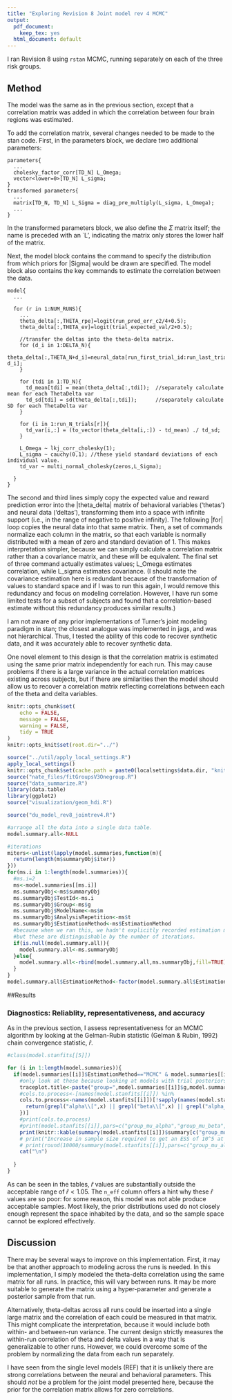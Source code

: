 ```yaml
---
title: "Exploring Revision 8 Joint model rev 4 MCMC"
output:
  pdf_document:
    keep_tex: yes
  html_document: default
---
```

 

I ran Revision 8 using `rstan` MCMC, running separately on each of the three risk groups. 

## Method

The model was the same as in the previous section, except that a correlation matrix was added in which the correlation between four brain regions was estimated.

To add the correlation matrix, several changes needed to be made to the stan code. First, in the parameters block, we declare two additional parameters:

```Rcpp
parameters{
  ...
  cholesky_factor_corr[TD_N] L_Omega;
  vector<lower=0>[TD_N] L_sigma;
}
transformed parameters{
  ...
  matrix[TD_N, TD_N] L_Sigma = diag_pre_multiply(L_sigma, L_Omega);
  ...
}
```

In the transformed parameters block, we also define the $\Sigma$ matrix itself; the name is preceded with an `L', indicating the matrix only stores the lower half of the matrix.

Next, the model block contains the command to specify the distribution from which priors for |Sigma| would be drawn are specified. The model block also contains the key commands to estimate the correlation between the data.

```Rcpp
model{
  ...
  
  for (r in 1:NUM_RUNS){
    ...
    theta_delta[:,THETA_rpe]=logit(run_pred_err_c2/4+0.5);
    theta_delta[:,THETA_ev]=logit(trial_expected_val/2+0.5);
    
    //transfer the deltas into the theta-delta matrix.
    for (d_i in 1:DELTA_N){
      theta_delta[:,THETA_N+d_i]=neural_data[run_first_trial_id:run_last_trial_id, d_i];
    }
  
    for (tdi in 1:TD_N){
      td_mean[tdi] = mean(theta_delta[:,tdi]);  //separately calculate mean for each ThetaDelta var
      td_sd[tdi] = sd(theta_delta[:,tdi]);      //separately calculate SD for each ThetaDelta var
    }
  
    for (i in 1:run_N_trials[r]){
      td_var[i,:] = (to_vector(theta_delta[i,:]) - td_mean) ./ td_sd;
    }
  
    L_Omega ~ lkj_corr_cholesky(1);
    L_sigma ~ cauchy(0,1); //these yield standard deviations of each individual value.
    td_var ~ multi_normal_cholesky(zeros,L_Sigma);
    
  }
}
```
  
The second and third lines simply copy the expected value and reward prediction error into the |theta_delta| matrix of behavioral variables ('thetas') and neural data ('deltas'), transforming them into a space with infinite support (i.e., in the range of negative to positive infinity). The following |for| loop copies the neural data into that same matrix. Then, a set of commands normalize each column in the matrix, so that each variable is normally distributed with a mean of zero and standard deviation of 1. This makes interpretation simpler, because we can simply calculate a correlation matrix rather than a covariance matrix, and these will be equivalent. The final set of three command actually estimates values; L_Omega estimates correlation, while L_sigma estimates covariance. (I should note the covariance estimation here is redundant because of the transformation of values to standard space and if I was to run this again, I would remove this redundancy and focus on modeling correlation. However, I have run some limited tests for a subset of subjects and found that a correlation-based estimate without this redundancy produces similar results.)

I am not aware of any prior implementations of Turner's joint modeling paradigm in stan; the closest analogue was implemented in jags, and was not hierarchical. Thus, I tested the ability of this code to recover synthetic data, and it was accurately able to recover synthetic data.\footnote{need to insert; both the completely synthetic data and the partially synthetic tests I may have done, related to looking at the distribuions these commands produced.}

One novel element to this design is that the correlation matrix is estimated using the same prior matrix independently for each run. This may cause problems if there is a large variance in the actual correlation matrices existing across subjects, but if there are similarities then the model should allow us to recover a correlation matrix reflecting correlations between each of the theta and delta variables.



```r
knitr::opts_chunk$set(
	echo = FALSE,
	message = FALSE,
	warning = FALSE,
	tidy = TRUE
)
knitr::opts_knit$set(root.dir="../")
```

```r
source("../util/apply_local_settings.R")
apply_local_settings()
knitr::opts_chunk$set(cache.path = paste0(localsettings$data.dir, "knitrcache"), warning = FALSE)
source("nate_files/fitGroupsV3Onegroup.R")
source("data_summarize.R")
library(data.table)
library(ggplot2)
source("visualization/geom_hdi.R")

```


```r
source("du_model_rev8_jointrev4.R")
```



```r
#arrange all the data into a single data table.
model.summary.all<-NULL

#iterations
miters<-unlist(lapply(model.summaries,function(m){
  return(length(m$summaryObj$iter))
}))
for(ms.i in 1:length(model.summaries)){
  #ms.i=2
  ms<-model.summaries[[ms.i]]
  ms.summaryObj<-ms$summaryObj
  ms.summaryObj$TestId<-ms.i
  ms.summaryObj$Group<-ms$g
  ms.summaryObj$ModelName<-ms$m
  ms.summaryObj$AnalysisRepetition<-ms$t
  ms.summaryObj$EstimationMethod<-ms$EstimationMethod
  #because when we ran this, we hadn't explicitly recorded estimation methods; 
  #but these are distinguishable by the number of iterations.
  if(is.null(model.summary.all)){
    model.summary.all<-ms.summaryObj
  }else{
    model.summary.all<-rbind(model.summary.all,ms.summaryObj,fill=TRUE)
  }
}
model.summary.all$EstimationMethod<-factor(model.summary.all$EstimationMethod)

```

##Results

### Diagnostics: Reliablity, representativeness, and accuracy

As in the previous section, I assess representativeness for an MCMC algorithm by looking at the Gelman-Rubin statistic (Gelman & Rubin, 1992) chain convergence statistic, $\widehat{r}$.


```r
#class(model.stanfits[[5]])

for (i in 1:length(model.summaries)){
  if(model.summaries[[i]]$EstimationMethod=="MCMC" & model.summaries[[i]]$t==1){
    #only look at these because looking at models with trial posteriors is unnecessary and timeconsuming.
    traceplot.title<-paste("group=",model.summaries[[i]]$g,model.summaries[[i]]$m,model.summaries[[i]]$t,model.summary.all[,first(EstimationMethod),by=ModelName][i,V1],"vars=",length(names(model.stanfits[[i]])))
    #cols.to.process<-[names(model.stanfits[[i]]) %in% 
    cols.to.process<-names(model.stanfits[[i]])[!sapply(names(model.stanfits[[i]]),function(x){
      return(grepl("alpha\\[",x) || grepl("beta\\[",x) || grepl("alpha_pr",x) || grepl("beta_pr",x) || grepl("log_lik\\[",x))
    })]
    #print(cols.to.process)
    #print(model.stanfits[[i]],pars=c("group_mu_alpha","group_mu_beta","group_rew_mu_alpha","group_pun_mu_alpha"))
    print(knitr::kable(summary(model.stanfits[[i]])$summary[c("group_mu_alpha","group_mu_beta","group_rew_mu_alpha","group_pun_mu_alpha"),c("mean","se_mean","sd","n_eff","Rhat")],caption = traceplot.title,digits = 2))
    # print("Increase in sample size required to get an ESS of 10^5 at this level of efficiency:")
    # print(round(10000/summary(model.stanfits[[i]],pars=c("group_mu_alpha","group_mu_beta","group_rew_mu_alpha","group_pun_mu_alpha"))$summary[,"n_eff"],1))
    cat("\n")
    
  }
}

```

As can be seen in the tables, $\widehat{r}$ values are substantially outside the acceptable range of $\widehat{r} < 1.05$. The `n_eff` column offers a hint why these $\widehat{r}$ values are so poor:  for some reason, this model was not able produce acceptable samples. Most likely, the prior distributions used do not closely enough represent the space inhabited by the data, and so the sample space cannot be explored effectively.

## Discussion 

There may be several ways to improve on this implementation. First, it may be that another approach to modeling across the runs is needed. In this implementation, I simply modeled the theta-delta correlation using the same matrix for all runs. In practice, this will vary between runs. It may be more suitable to generate the matrix using a hyper-parameter and generate a posterior sample from that run. 

Alternatively, theta-deltas across all runs could be inserted into a single large matrix and the correlation of each could be measured in that matrix. This might complicate the interpretation, because it would include both within- and between-run variance. The current design strictly measures the within-run correlation of theta and delta values in a way that is generalizable to other runs. However, we could overcome some of the problem by normalizing the data from each run separately.

I have seen from the single level models (REF) that it is unlikely there are strong correlations between the neural and behavioral parameters. This should _not_ be a problem for the joint model presented here, because the prior for the correlation matrix allows for zero correlations.

